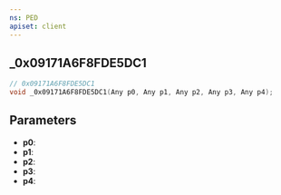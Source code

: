```yaml
---
ns: PED
apiset: client
---
```

## _0x09171A6F8FDE5DC1

```c
// 0x09171A6F8FDE5DC1
void _0x09171A6F8FDE5DC1(Any p0, Any p1, Any p2, Any p3, Any p4);
```


## Parameters
* **p0**:
* **p1**:
* **p2**:
* **p3**:
* **p4**: